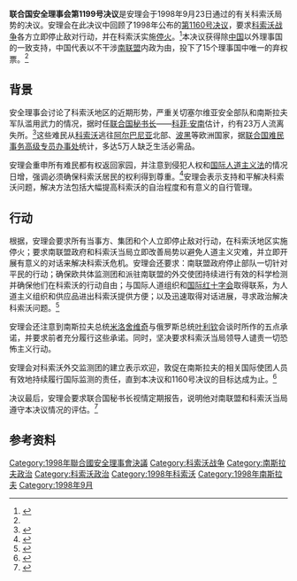 {{Infobox UN resolution
|number = 1199
|organ = SC
|date =9月23日
|year = 1998年
|meeting = 3930
|code =S/RES/1998
|document = https://undocs.org/zh/S/RES/1199(1998)
|for = 14
|abstention = 1
|against = 0
|subject =
|result = 通过
|image = War-Torn_Pristina,_Kosovo.jpg
|caption = 战火洗礼后的科索沃首府[[普里什蒂纳|普里什蒂纳]]
}}
{{Campaignbox 科索沃战争}}

'''联合国安全理事会第1199号决议'''是安理会于1998年9月23日通过的有关科索沃局势的决议。安理会在此决议中回顾了1998年公布的[[联合国安全理事会第1160号决议|第1160号决议]]，要求[[科索沃战争|科索沃战争]]各方立即停止敌对行动，并在科索沃实施[[停火|停火]]。<ref name=":0">{{Cite web|title=Security Council demands all parties end hostilities and maintain a ceasefire in Kosovo|url=https://www.un.org/News/Press/docs/1998/19980923.sc6577.html|date=1998-09-23|publisher=United Nations|language=en|accessdate=2021-02-17|archive-date=2018-12-16|archive-url=https://web.archive.org/web/20181216052348/https://www.un.org/press/en/1998/19980923.sc6577.html|dead-url=no}}</ref>本决议获得除[[中华人民共和国|中国]]以外理事国的一致支持，中国代表以不干涉[[南联盟|南联盟]]内政为由，投下了15个理事国中唯一的弃权票。<ref name=":0" />

== 背景 ==
安全理事会讨论了科索沃地区的近期形势，严重关切塞尔维亚安全部队和南斯拉夫军队滥用武力的情况，据时任[[联合国秘书长|联合国秘书长]]——[[科菲·安南|科菲·安南]]估计，约有23万人流离失所。<ref>{{Cite journal|title=The Kosovo Crisis and Nato's Application of Armed Force Against the Federal Republic of Yugoslavia|url=https://www.cambridge.org/core/product/identifier/S0020589300064186/type/journal_article|last=Kritsiotis|first=Dino|date=2000-04|journal=International and Comparative Law Quarterly|issue=2|doi=10.1017/S0020589300064186|volume=49|pages=330–359|language=en|issn=0020-5893|access-date=2021-02-17|archive-date=2021-02-17|archive-url=https://web.archive.org/web/20210217113630/https://www.cambridge.org/core/journals/international-and-comparative-law-quarterly/article/abs/kosovo-crisis-and-natos-application-of-armed-force-against-the-federal-republic-of-yugoslavia/FB17C9FFE6309AC4F8535A185DBBEDF0|dead-url=no}}</ref>这些难民从[[科索沃和梅托希亚自治省|科索沃]]逃往[[阿尔巴尼亚|阿尔巴尼亚]]北部、[[波黑|波黑]]等欧洲国家，据[[联合国难民事务高级专员办事处|联合国难民事务高级专员办事处]]统计，多达5万人缺乏生活必需品。

安理会重申所有难民都有权返回家园，并注意到侵犯人权和[[國際人道法|国际人道主义法]]的情况日增，强调必须确保科索沃居民的权利得到尊重。<ref>{{Cite book|chapter=|url=https://www.worldcat.org/oclc/930994209|publisher=Anthem Press|location=London|isbn=0-85728-712-5|oclc=930994209|first=Anna|last=Di Lellio|title=The case for Kosova|year=2006|access-date=2021-02-17|archive-date=2021-02-17|archive-url=https://web.archive.org/web/20210217113704/https://www.worldcat.org/title/case-for-kosova/oclc/930994209|dead-url=no}}</ref>安理会表示支持和平解决科索沃问题，解决方法包括大幅提高科索沃的自治程度和有意义的自行管理。

== 行动 ==
根据{{Le|联合国宪章第七条|Chapter VII of the United Nations Charter|《联合国宪章》第七条}}，安理会要求所有当事方、集团和个人立即停止敌对行动，在科索沃地区实施停火；要求南联盟政府和科索沃当局立即改善局势以避免人道主义灾难，并立即开展有意义的对话来解决科索沃危机。安理会还要求：南联盟政府停止部队一切针对平民的行动；确保欧共体监测团和派驻南联盟的外交使团持续进行有效的科学检测并确保他们在科索沃的行动自由；与国际人道组织和[[国际红十字会|国际红十字会]]取得联系，为人道主义组织和供应品进出科索沃提供方便；以及迅速取得对话进展，寻求政治解决科索沃问题。<ref>{{Cite book|chapter=|url=https://www.worldcat.org/oclc/670411649|location=Manchester|isbn=978-1-84779-128-3|oclc=670411649|first=Paul C.|last=Latawski|title=The Kosovo crisis and the evolution of post-Cold War European security|year=2003|access-date=2021-02-17|archive-date=2021-02-17|archive-url=https://web.archive.org/web/20210217113704/https://www.worldcat.org/title/kosovo-crisis-and-the-evolution-of-post-cold-war-european-security/oclc/670411649|dead-url=no}}</ref>

安理会还注意到南斯拉夫总统[[斯洛博丹·米洛舍维奇|米洛舍维奇]]与俄罗斯总统[[鲍里斯·尼古拉耶维奇·叶利钦|叶利钦]]会谈时所作的五点承诺，并要求前者充分履行这些承诺。同时，坚决要求科索沃当局领导人谴责一切恐怖主义行动。

安理会对科索沃外交监测团的建立表示欢迎，敦促在南斯拉夫的相关国际使团人员有效地持续履行国际监测的责任，直到本决议和1160号决议的目标达成为止。<ref>{{Cite news|title=Security Council Tells Serbs To Stop Kosovo Offensive (Published 1998)|url=https://www.nytimes.com/1998/09/24/world/security-council-tells-serbs-to-stop-kosovo-offensive.html|newspaper=The New York Times|date=1998-09-24|accessdate=2021-02-17|issn=0362-4331|language=en-US|first=Barbara|last=Crossette|archive-date=2020-09-07|archive-url=https://web.archive.org/web/20200907010402/https://www.nytimes.com/1998/09/24/world/security-council-tells-serbs-to-stop-kosovo-offensive.html|dead-url=no}}</ref>

决议最后，安理会要求联合国秘书长视情定期报告，说明他对南联盟和科索沃当局遵守本决议情况的评估。<ref>{{Cite news|title=World at a glance|date=1998-09-24|publisher=The Indian Express}}</ref>

== 参考资料 ==
{{Reflist}}

{{UNSCR 1998}}

[[Category:1998年聯合國安全理事會決議|Category:1998年聯合國安全理事會決議]]
[[Category:科索沃战争|Category:科索沃战争]]
[[Category:南斯拉夫政治|Category:南斯拉夫政治]]
[[Category:科索沃政治|Category:科索沃政治]]
[[Category:1998年科索沃|Category:1998年科索沃]]
[[Category:1998年南斯拉夫|Category:1998年南斯拉夫]]
[[Category:1998年9月|Category:1998年9月]]